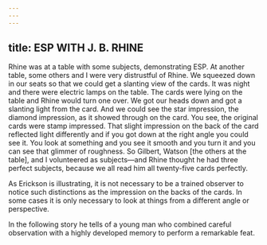```yaml
---
---
---
```

title: ESP WITH J. B. RHINE
---




Rhine was at a table with some subjects, demonstrating ESP. At another table, some others and I were very distrustful of Rhine. We squeezed down in our seats so that we could get a slanting view of the cards. It was night and there were electric lamps on the table. The cards were lying on the table and Rhine would turn one over. We got our heads down and got a slanting light from the card. And we could see the star impression, the diamond impression, as it showed through on the card. You see, the original cards were stamp impressed. That slight impression on the back of the card reflected light differently and if you got down at the right angle you could see it. You look at something and you see it smooth and you turn it and you can see that glimmer of roughness. So Gilbert, Watson [the others at the table], and I volunteered as subjects—and Rhine thought he had three perfect subjects, because we all read him all twenty-five cards perfectly.




As Erickson is illustrating, it is not necessary to be a trained observer to notice such distinctions as the impression on the backs of the cards. In some cases it is only necessary to look at things from a different angle or perspective.

In the following story he tells of a young man who combined careful observation with a highly developed memory to perform a remarkable feat.